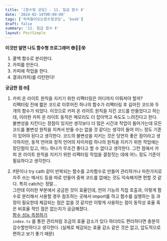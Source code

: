 ```yaml
---
title: '[함수형 코딩] - 11. 일급 함수 Ⅱ'
date: '2024-02-14T00:00:00'
tags: ['쏙쏙들어오는함수형코딩', 'book']
draft: false
summary: '11. 일급 함수 Ⅱ'
layout: PostSimple
---
```


**이것만 알면 나도 함수형 프로그래머 😎👨‍💻😵**

1. 콜백 함수로 분리한다.
2. 카피를 만든다.
3. 카피에 작업을 한다.
4. 결과(카피)를 리턴한다!

**궁금한 점 🙄🤔**

1. 카피 온 라이트 원칙을 지키기 위한 리팩터링은 어디까지 이뤄져야 할까?  
   리팩터링 전에 짧은 코드로 이루어진 하나의 함수가 리팩터링 후 길어진 코드와 두 개의 함수가 되었다. 이것으로 카피 온 라이트 원칙을 지킨 코드를 만들었다고 하는데, 이러한 카피 온 라이트 동작은 메모리도 더 잡아먹고 속도도 느려진다고 한다. 불변성을 지킨다는 장점이 있지만 생각보다 더 많은 시간과 작업이 들어가는데 모든 코드를 불변성 원칙을 지켜서 만들 수는 없을 것 같다는 생각이 들어 어느 정도 기준이 있어야 된다고 생각한다. 코드의 불변성을 지키는 것은 당연히 좋은 점이라고 생각하지만, 동적 언어와 정적 언어의 차이처럼 하나의 원칙을 지키기 위한 작업에는 장단점이 있고, 어느 하나가 무조건 좋다고 할 수 없다고 생각한다. 그런 점에서 카피 온 라이트 원칙을 지키기 위한 리팩터링 작업을 결정짓는 데에 어느 정도 기준이 필요하다고 생각한다.

2. If문이나 try cath 같이 반복되는 함수를 고차함수로 만들어 관리하거나 마찬가지로 자주 쓰는 메서드 등을 따로 만들어 중복 코드를 없애는 것도 익숙해지면 편할 것 같다. 특히 catch는 정말...  
   그런데 이러한 부분에서 궁금한 것이 효율인데, 언어 기능의 직접 호출과, 이렇게 함수로 분리해서 사용할 경우 참조하는 곳에서 import를 하고 함수를 실행하는 등 과정이 필요한데 체감되는 점은 없을 것 같지만 이렇게 사용하는 점이 동작상 효율 혹은 비효율 적인 점은 없는지가 궁금해졌다.  
   [함수 성능 측정하기](https://yceffort.kr/2020/12/measuring-performance-of-javascript-functions)  
   `index.ts` 를 통한 관리처럼 조금의 효율 감소가 있다 하더라도 편리하다면 충분히 감수할만하다고 생각한다. (실제로 체감되는 효율 감소 같은 것은 없고, 압도적으로 편하고 보기 좋기 때문)
